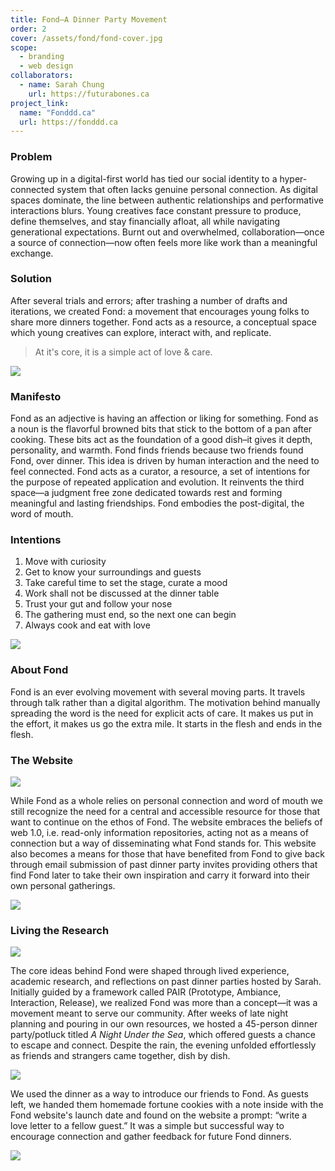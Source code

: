 ```yaml
---
title: Fond—A Dinner Party Movement
order: 2
cover: /assets/fond/fond-cover.jpg
scope:
  - branding
  - web design
collaborators:
  - name: Sarah Chung
    url: https://futurabones.ca
project_link:
  name: "Fonddd.ca"
  url: https://fonddd.ca
---
```



### Problem

Growing up in a digital-first world has tied our social identity to a hyper-connected system that often lacks genuine personal connection. As digital spaces dominate, the line between authentic relationships and performative interactions blurs. Young creatives face constant pressure to produce, define themselves, and stay financially afloat, all while navigating generational expectations. Burnt out and overwhelmed, collaboration—once a source of connection—now often feels more like work than a meaningful exchange.

### Solution

After several trials and errors; after trashing a number of drafts and iterations, we created Fond: a movement that encourages young folks to share more dinners together. Fond acts as a resource, a conceptual space which young creatives can explore, interact with, and replicate.

> At it's core, it is a simple act of love & care.

![](/assets/fond/fond-mid-shot.jpg)

### Manifesto

Fond as an adjective is having an affection or liking for something. Fond as a noun is the flavorful browned bits that stick to the bottom of a pan after cooking. These bits act as the foundation of a good dish–it gives it depth, personality, and warmth. Fond finds friends because two friends found Fond, over dinner.
This idea is driven by human interaction and the need to feel connected. Fond acts as a curator, a resource, a set of intentions for the purpose of repeated application and evolution. It reinvents the third space—a judgment free zone dedicated towards rest and forming meaningful and lasting friendships. Fond embodies the post-digital, the word of mouth.

### Intentions

1. Move with curiosity
2. Get to know your surroundings and guests
3. Take careful time to set the stage, curate a mood
4. Work shall not be discussed at the dinner table
5. Trust your gut and follow your nose
6. The gathering must end, so the next one can begin
7. Always cook and eat with love

![](/assets/fond/fond-party-shot.jpg)

### About Fond

Fond is an ever evolving movement with several moving parts. It travels through talk rather than a digital algorithm. The motivation behind manually spreading the word is the need for explicit acts of care. It makes us put in the effort, it makes us go the extra mile. It starts in the flesh and ends in the flesh.

### The Website

![](/assets/fond/fond-website-1.jpeg)

While Fond as a whole relies on personal connection and word of mouth we still recognize the need for a central and accessible resource for those that want to continue on the ethos of Fond. The website embraces the beliefs of web 1.0, i.e. read-only information repositories, acting not as a means of connection but a way of disseminating what Fond stands for. This website also becomes a means for those that have benefited from Fond to give back through email submission of past dinner party invites providing others that find Fond later to take their own inspiration and carry it forward into their own personal gatherings.

![](/assets/fond/fond-website-2.jpeg)

### Living the Research

![](/assets/fond/under-the-sea-invite.jpeg)

The core ideas behind Fond were shaped through lived experience, academic research, and reflections on past dinner parties hosted by Sarah. Initially guided by a framework called PAIR (Prototype, Ambiance, Interaction, Release), we realized Fond was more than a concept—it was a movement meant to serve our community. After weeks of late night planning and pouring in our own resources, we hosted a 45-person dinner party/potluck titled _A Night Under the Sea_, which offered guests a chance to escape and connect. Despite the rain, the evening unfolded effortlessly as friends and strangers came together, dish by dish.

![](/assets/fond/fortune-cookie.jpg)

We used the dinner as a way to introduce our friends to Fond. As guests left, we handed them homemade fortune cookies with a note inside with the Fond website's launch date and found on the website a prompt: “write a love letter to a fellow guest.” It was a simple but successful way to encourage connection and gather feedback for future Fond dinners.

![](/assets/fond/fond-closing.jpg)
